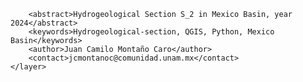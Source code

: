 <?xml version="1.0" encoding="UTF-8"?>
<qgis>
    <layer>
        <title>S_2</title>
        <abstract>Hydrogeological Section S_2 in Mexico Basin, year 2024</abstract>
        <keywords>Hydrogeological-section, QGIS, Python, Mexico Basin</keywords>
        <author>Juan Camilo Montaño Caro</author>
        <contact>jcmontanoc@comunidad.unam.mx</contact>
    </layer>
</qgis>
